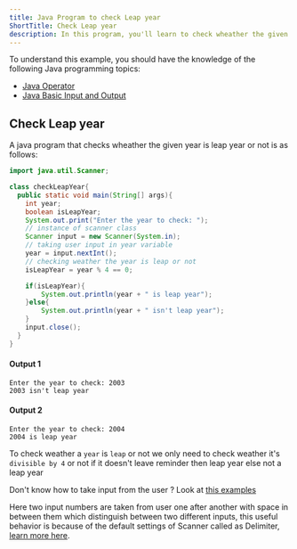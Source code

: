```yaml
---
title: Java Program to check Leap year
ShortTitle: Check Leap year
description: In this program, you'll learn to check wheather the given Year (integer) is a leap year or not.
---
```


To understand this example, you should have the knowledge of the following Java programming topics:

- [Java Operator](/docs/operator)
- [Java Basic Input and Output](/docs/basic-input-output)

## Check Leap year

A java program that checks wheather the given year is leap year or not is as follows:

```java
import java.util.Scanner;

class checkLeapYear{
  public static void main(String[] args){
    int year;
    boolean isLeapYear;
    System.out.print("Enter the year to check: ");
    // instance of scanner class
    Scanner input = new Scanner(System.in);
    // taking user input in year variable
    year = input.nextInt();
    // checking weather the year is leap or not
    isLeapYear = year % 4 == 0;

    if(isLeapYear){
        System.out.println(year + " is leap year");
    }else{
        System.out.println(year + " isn't leap year");
    }
    input.close();
  }
}
```

#### Output 1

```plaintext
Enter the year to check: 2003
2003 isn't leap year
```

#### Output 2

```plaintext
Enter the year to check: 2004
2004 is leap year
```

To check weather a `year` is `leap` or not we only need to check weather it's `divisible by 4` or not if it doesn't leave reminder then leap year else not a leap year

<Callout>

Don't know how to take input from the user ? Look at [this examples](/docs/basic-input-output#java-input)

Here two input numbers are taken from user one after another with space in between them which distinguish between two different inputs, this useful behavior is because of the default settings of Scanner called as Delimiter, [learn more here](https://www.javatpoint.com/post/java-scanner-delimiter-method).

</Callout>
